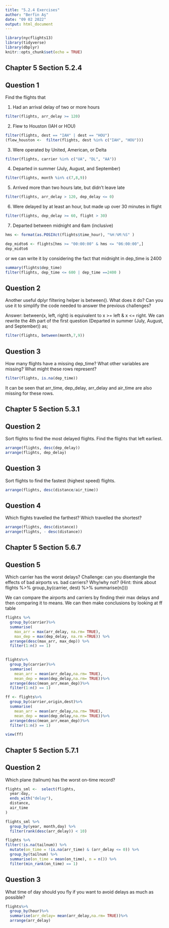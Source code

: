 ---
title: "5.2.4 Exercises"
author: "Berfin Aş"
date: "09 02 2022"
output: html_document
---

```{r setup, include=FALSE}
library(nycflights13)
library(tidyverse)
library(dbplyr)
knitr::opts_chunk$set(echo = TRUE)
```

## Chapter 5 Section 5.2.4

## Question 1

Find the flights that

1. Had an arrival delay of two or more hours

```{r}
filter(flights, arr_delay >= 120)
```

2. Flew to Houston (IAH or HOU)

```{r}
filter(flights, dest == "IAH" | dest == "HOU")
(flew_houston <-  filter(flights, dest %in% c("IAH", "HOU")))
```

3. Were operated by United, American, or Delta

```{r}
filter(flights, carrier %in% c("UA", "DL", "AA"))
```

4. Departed in summer (July, August, and September)

```{r}
filter(flights, month %in% c(7,8,9))
```

5. Arrived more than two hours late, but didn’t leave late

```{r}
filter(flights, arr_delay > 120, dep_delay <= 0)
```

6. Were delayed by at least an hour, but made up over 30 minutes in flight

```{r}
filter(flights, dep_delay >= 60, flight > 30)
```

7. Departed between midnight and 6am (inclusive)


```{r}
hms <- format(as.POSIXct(flights$time_hour), "%H:%M:%S" )

dep_midto6 <- flights[hms >= "00:00:00" & hms <= "06:00:00",]
dep_midto6

```

or we can write it by considering the fact that midnight in dep_time is 2400

```{r}
summary(flights$dep_time)
filter(flights, dep_time <= 600 | dep_time ==2400 ) 
```

## Question 2

Another useful dplyr filtering helper is between(). What does it do? Can you use it to simplify the code needed to answer the previous challenges?

Answer: between(x, left, right) is equivalent to x >= left & x <= right. We can rewrite the 4th part of the first question (Departed in summer (July, August, and September)) as;

```{r}
filter(flights, between(month,7,9))
```

## Question 3

How many flights have a missing dep_time? What other variables are missing? What might these rows represent?

```{r}
filter(flights, is.na(dep_time))
```

It can be seen that arr_time, dep_delay, arr_delay and air_time are also missing for these rows.

## Chapter 5 Section 5.3.1

## Question 2

Sort flights to find the most delayed flights. Find the flights that left earliest.

```{r}
arrange(flights, desc(dep_delay))
arrange(flights, dep_delay)
```

## Question 3

Sort flights to find the fastest (highest speed) flights.

```{r}
arrange(flights, desc(distance/air_time))
```


## Question 4

Which flights travelled the farthest? Which travelled the shortest?

```{r}
arrange(flights, desc(distance))
arrange(flights, - desc(distance))
```

## Chapter 5 Section 5.6.7

## Question 5

Which carrier has the worst delays? Challenge: can you disentangle the effects of bad airports vs. bad carriers? Why/why not? (Hint: think about flights %>% group_by(carrier, dest) %>% summarise(n()))

We can compare the airports and carriers by finding their max delays and then comparing it to means. We can then make conclusions by looking at ff table

```{r}
flights %>%
  group_by(carrier)%>%
  summarise(
    max_arr = max(arr_delay, na.rm= TRUE),
    max_dep = max(dep_delay, na.rm =TRUE)) %>%
  arrange(desc(max_arr, max_dep)) %>%
  filter(1:n() == 1)
                   

```

```{r}
flights%>%
  group_by(carrier)%>%
  summarise(
    mean_arr = mean(arr_delay,na.rm= TRUE),
    mean_dep = mean(dep_delay,na.rm= TRUE))%>%
  arrange(desc(mean_arr,mean_dep))%>%
  filter(1:n() == 1)


```

```{r}
ff <- flights%>%
  group_by(carrier,origin,dest)%>%
  summarise(
    mean_arr = mean(arr_delay,na.rm= TRUE),
    mean_dep = mean(dep_delay,na.rm= TRUE))%>%
  arrange(desc(mean_arr,mean_dep))%>%
  filter(1:n() == 1)

```

```{r}
view(ff)
```


## Chapter 5 Section 5.7.1

## Question 2

Which plane (tailnum) has the worst on-time record?

```{r}
flights_sml <-  select(flights,
  year:day,
  ends_with("delay"),
  distance,
  air_time
)
```


```{r}
flights_sml %>%
  group_by(year, month,day) %>%
  filter(rank(desc(arr_delay)) < 10)

```


```{r}
flights %>%
filter(!is.na(tailnum)) %>%
  mutate(on_time = !is.na(arr_time) & (arr_delay <= 0)) %>%
  group_by(tailnum) %>%
  summarise(on_time = mean(on_time), n = n()) %>%
  filter(min_rank(on_time) == 1)

```


## Question 3

What time of day should you fly if you want to avoid delays as much as possible?

```{r}
flights%>%
  group_by(hour)%>%
  summarise(arr_delay= mean(arr_delay,na.rm= TRUE))%>%
  arrange(arr_delay)
```

